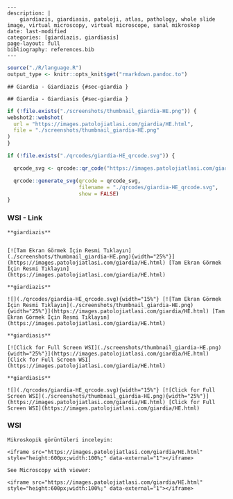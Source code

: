 
```comment
---
description: |
    giardiazis, giardiasis, patoloji, atlas, pathology, whole slide image, virtual microscopy, virtual microscope, sanal mikroskop
date: last-modified
categories: [giardiazis, giardiasis]
page-layout: full
bibliography: references.bib
---
```



```r
source("./R/language.R")
output_type <- knitr::opts_knit$get("rmarkdown.pandoc.to")
```


```asis
## Giardia - Giardiazis {#sec-giardia }
```


```asis
## Giardia - Giardiasis {#sec-giardia }
```




```r
if (!file.exists("./screenshots/thumbnail_giardia-HE.png")) {
webshot2::webshot(
  url = "https://images.patolojiatlasi.com/giardia/HE.html",
  file = "./screenshots/thumbnail_giardia-HE.png"
)
}
```



```r
if (!file.exists("./qrcodes/giardia-HE_qrcode.svg")) {

  qrcode_svg <- qrcode::qr_code("https://images.patolojiatlasi.com/giardia/HE.html")

  qrcode::generate_svg(qrcode = qrcode_svg,
                       filename = "./qrcodes/giardia-HE_qrcode.svg",
                       show = FALSE)
}
```






::::: panel-tabset


### WSI - Link




:::: {.content-hidden when-format="pdf"}


```asis

**giardiazis**


[![Tam Ekran Görmek İçin Resmi Tıklayın](./screenshots/thumbnail_giardia-HE.png){width="25%"}](https://images.patolojiatlasi.com/giardia/HE.html) [Tam Ekran Görmek İçin Resmi Tıklayın](https://images.patolojiatlasi.com/giardia/HE.html)

```

::::


:::: {.content-visible when-format="pdf"}

```asis

**giardiazis**

![](./qrcodes/giardia-HE_qrcode.svg){width="15%"} [![Tam Ekran Görmek İçin Resmi Tıklayın](./screenshots/thumbnail_giardia-HE.png){width="25%"}](https://images.patolojiatlasi.com/giardia/HE.html) [Tam Ekran Görmek İçin Resmi Tıklayın](https://images.patolojiatlasi.com/giardia/HE.html)

```



::::




:::: {.content-hidden when-format="pdf"}


```asis

**giardiasis**

[![Click for Full Screen WSI](./screenshots/thumbnail_giardia-HE.png){width="25%"}](https://images.patolojiatlasi.com/giardia/HE.html) [Click for Full Screen WSI](https://images.patolojiatlasi.com/giardia/HE.html)

```

::::


:::: {.content-visible when-format="pdf"}

```asis

**giardiasis**

![](./qrcodes/giardia-HE_qrcode.svg){width="15%"} [![Click for Full Screen WSI](./screenshots/thumbnail_giardia-HE.png){width="25%"}](https://images.patolojiatlasi.com/giardia/HE.html) [Click for Full Screen WSI](https://images.patolojiatlasi.com/giardia/HE.html)

```


::::


### WSI



```asis
Mikroskopik görüntüleri inceleyin:

<iframe src="https://images.patolojiatlasi.com/giardia/HE.html" style="height:600px;width:100%;" data-external="1"></iframe>

```



```asis

See Microscopy with viewer:

<iframe src="https://images.patolojiatlasi.com/giardia/HE.html" style="height:600px;width:100%;" data-external="1"></iframe>

```



:::::

